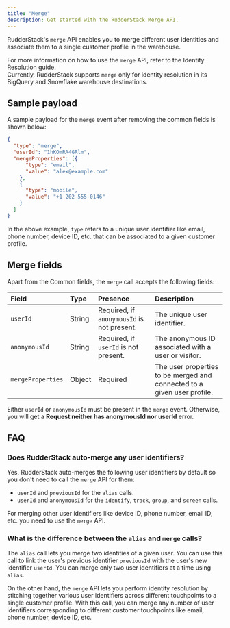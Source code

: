 ```yaml
---
title: "Merge"
description: Get started with the RudderStack Merge API.
---
```


RudderStack's `merge` API enables you to merge different user identities and associate them to a single customer profile in the warehouse.

<div class="successBlock">
For more information on how to use the <code class="inline-code">merge</code> API, refer to the <Link to="/features/identity-resolution/#using-the-merge-api">Identity Resolution</Link> guide.
</div>

<div class="warningBlock">
Currently, RudderStack supports <code class="inline-code">merge</code> only for identity resolution in its  <Link to="/destinations/warehouse-destinations/bigquery/">BigQuery</Link> and  <Link to="/destinations/warehouse-destinations/snowflake/">Snowflake</Link> warehouse destinations.
</div>

## Sample payload

A sample payload for the `merge` event after removing the <Link to="/event-spec/standard-events/common-fields/">common fields</Link> is shown below:

```json
{
  "type": "merge",
  "userId": "1hKOmRA4GRlm",
  "mergeProperties": [{
      "type": "email",
      "value": "alex@example.com"
    },
    {
      "type": "mobile",
      "value": "+1-202-555-0146"
    }
  ]
}
```

In the above example, `type` refers to a unique user identifier like email, phone number, device ID, etc. that can be associated to a given customer profile.

## Merge fields

Apart from the <Link to="/event-spec/standard-events/common-fields/">Common fields</Link>, the `merge` call accepts the following fields:

| **Field**    | **Type** | **Presence** | **Description**      |
| :----------- | :------- | :----------- | :--------------------------------------------------------------------------------------------------------------- |
| `userId`      | String   | Required, if `anonymousId` is not present.     | The unique user identifier.                             |
| `anonymousId` | String | Required, if `userId` is not present. | The anonymous ID associated with a user or visitor. |
| `mergeProperties` | Object   | Required     | The user properties to be merged and connected to a given user profile. |

<div class="warningBlock">
Either <code class="inline-code">userId</code> or <code class="inline-code">anonymousId</code> must be present in the <code class="inline-code">merge</code> event. Otherwise, you will get a <strong>Request neither has anonymousId nor userId</strong> error.
</div>

## FAQ 

### Does RudderStack auto-merge any user identifiers?

Yes, RudderStack auto-merges the following user identifiers by default so you don't need to call the `merge` API for them:

- `userId` and `previousId` for the <Link to="/event-spec/standard-events/alias/">`alias`</Link> calls.
- `userId` and `anonymousId` for the <Link to="/event-spec/standard-events/identify/">`identify`</Link>, <Link to="/event-spec/standard-events/track/">`track`</Link>, <Link to="/event-spec/standard-events/group/">`group`</Link>, and <Link to="/event-spec/standard-events/screen/">`screen`</Link> calls.

For merging other user identifiers like device ID, phone number, email ID, etc. you need to use the `merge` API.

### What is the difference between the `alias` and `merge` calls?

The <Link to="/event-spec/standard-events/alias/">`alias`</Link> call lets you merge two identities of a given user. You can use this call to link the user's previous identifier `previousId` with the user's new identifier `userId`. You can merge only two user identifiers at a time using `alias`.

On the other hand, the `merge` API lets you perform identity resolution by stitching together various user identifiers across different touchpoints to a single customer profile. With this call, you can merge any number of user identifiers corresponding to different customer touchpoints like email, phone number, device ID, etc.